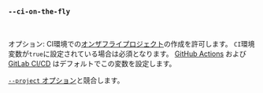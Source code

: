 ### `--ci-on-the-fly`

<br />

オプション: CI環境での[オンザフライプロジェクト][on the fly projects]の作成を許可します。 `CI`環境変数が`true`に設定されている場合は必須となります。 [GitHub Actions][github actions] および [GitLab CI/CD][gitlab ci] はデフォルトでこの変数を設定します。

[ `--project` オプション][project option]と競合します。

[project option]: #--project-project

[on the fly projects]: /ja/docs/how-to/claim/#on-the-fly-projects

[github actions]: https://docs.github.com/ja/actions/reference/workflows-and-actions/variables#default-environment-variables
[gitlab ci]: https://docs.gitlab.com/ci/variables/predefined_variables/#predefined-variables
